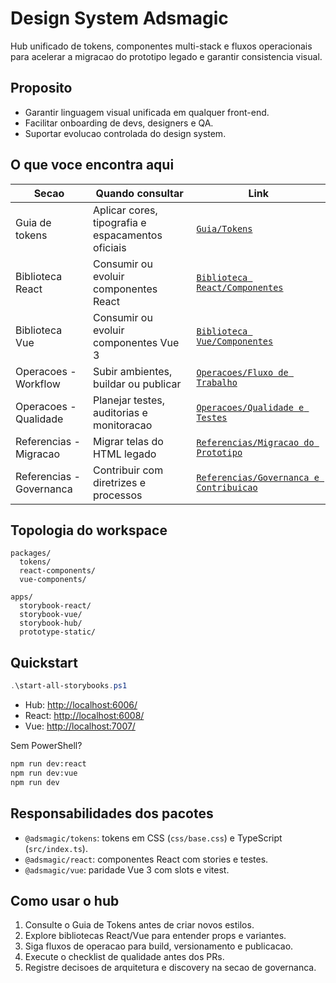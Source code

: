 
<Meta title="Guia/Visao Geral" />

# Design System Adsmagic

Hub unificado de tokens, componentes multi-stack e fluxos operacionais para acelerar a migracao do prototipo legado e garantir consistencia visual.

## Proposito

- Garantir linguagem visual unificada em qualquer front-end.
- Facilitar onboarding de devs, designers e QA.
- Suportar evolucao controlada do design system.

## O que voce encontra aqui

| Secao | Quando consultar | Link |
| --- | --- | --- |
| Guia de tokens | Aplicar cores, tipografia e espacamentos oficiais | [`Guia/Tokens`](?path=/docs/guia-tokens--docs) |
| Biblioteca React | Consumir ou evoluir componentes React | [`Biblioteca React/Componentes`](?path=/docs/biblioteca-react-componentes--docs) |
| Biblioteca Vue | Consumir ou evoluir componentes Vue 3 | [`Biblioteca Vue/Componentes`](?path=/docs/biblioteca-vue-componentes--docs) |
| Operacoes - Workflow | Subir ambientes, buildar ou publicar | [`Operacoes/Fluxo de Trabalho`](?path=/docs/operacoes-fluxo-de-trabalho--docs) |
| Operacoes - Qualidade | Planejar testes, auditorias e monitoracao | [`Operacoes/Qualidade e Testes`](?path=/docs/operacoes-qualidade-e-testes--docs) |
| Referencias - Migracao | Migrar telas do HTML legado | [`Referencias/Migracao do Prototipo`](?path=/docs/referencias-migracao-do-prototipo--docs) |
| Referencias - Governanca | Contribuir com diretrizes e processos | [`Referencias/Governanca e Contribuicao`](?path=/docs/referencias-governanca-e-contribuicao--docs) |

## Topologia do workspace

```
packages/
  tokens/
  react-components/
  vue-components/

apps/
  storybook-react/
  storybook-vue/
  storybook-hub/
  prototype-static/
```

## Quickstart

```powershell
.\start-all-storybooks.ps1
```

- Hub: [http://localhost:6006/](http://localhost:6006/)
- React: [http://localhost:6008/](http://localhost:6008/)
- Vue: [http://localhost:7007/](http://localhost:7007/)

Sem PowerShell?

```bash
npm run dev:react
npm run dev:vue
npm run dev
```

## Responsabilidades dos pacotes

- `@adsmagic/tokens`: tokens em CSS (`css/base.css`) e TypeScript (`src/index.ts`).
- `@adsmagic/react`: componentes React com stories e testes.
- `@adsmagic/vue`: paridade Vue 3 com slots e vitest.

## Como usar o hub

1. Consulte o Guia de Tokens antes de criar novos estilos.
2. Explore bibliotecas React/Vue para entender props e variantes.
3. Siga fluxos de operacao para build, versionamento e publicacao.
4. Execute o checklist de qualidade antes dos PRs.
5. Registre decisoes de arquitetura e discovery na secao de governanca.
